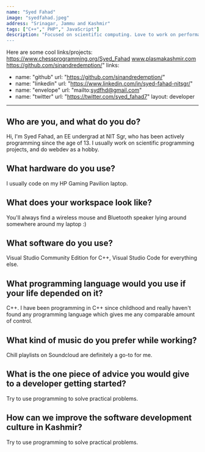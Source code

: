 ```yaml
---
name: "Syed Fahad"
image: "syedfahad.jpeg"
address: "Srinagar, Jammu and Kashmir"
tags: ["C++"," PHP"," JavaScript"]
description: "Focused on scientific computing. Love to work on performance-intensive projects. I do webdev as a hobby.
---
```

Here are some cool links/projects:
https://www.chessprogramming.org/Syed_Fahad
www.plasmakashmir.com
https://github.com/sinandredemption/"
links:
  - name: "github"
    url: "https://github.com/sinandredemption/"
  - name: "linkedin"
    url: "https://www.linkedin.com/in/syed-fahad-nitsgr/"
  - name: "envelope"
    url: "mailto:sydfhd@gmail.com"
  - name: "twitter"
    url: "https://twitter.com/syed_fahad7"
layout: developer
---
## Who are you, and what do you do?

Hi, I&#39;m Syed Fahad, an EE undergrad at NIT Sgr, who has been actively programming since the age of 13. I usually work on scientific programming projects, and do webdev as a hobby.


## What hardware do you use?

I usually code on my HP Gaming Pavilion laptop.


## What does your workspace look like?

You&#39;ll always find a wireless mouse and Bluetooth speaker lying around somewhere around my laptop :)


## What software do you use?

Visual Studio Community Edition for C++, Visual Studio Code for everything else.


## What programming language would you use if your life depended on it?

C++. I have been programming in C++ since childhood and really haven&#39;t found any programming language which gives me any comparable amount of control.


## What kind of music do you prefer while working?

Chill playlists on Soundcloud are definitely a go-to for me.


## What is the one piece of advice you would give to a developer getting started?

Try to use programming to solve practical problems.


## How can we improve the software development culture in Kashmir?

Try to use programming to solve practical problems.


